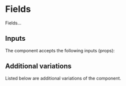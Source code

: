 

<Meta name="Documentation" of={FieldStories} />

# Fields

Fields...

<Primary />

## Inputs

The component accepts the following inputs (props):

<Controls />

## Additional variations

Listed below are additional variations of the component.

<Stories />
